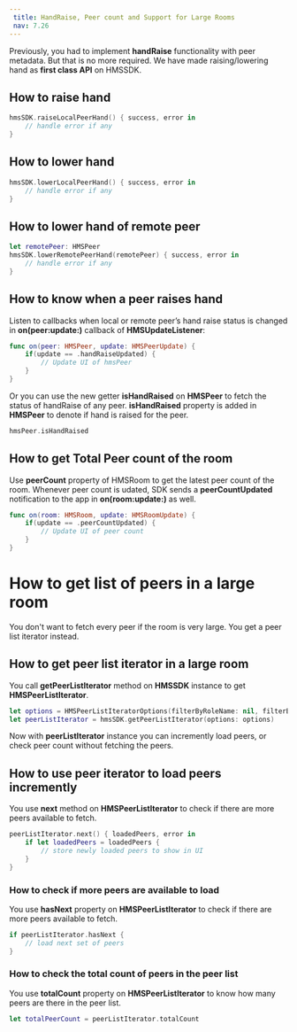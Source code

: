 ```yaml
---
 title: HandRaise, Peer count and Support for Large Rooms
 nav: 7.26
---
```


Previously, you had to implement **handRaise** functionality with peer metadata. But that is no more required. We have made raising/lowering hand as **first class API** on HMSSDK.

## How to raise hand

```swift
hmsSDK.raiseLocalPeerHand() { success, error in
    // handle error if any
}
```

## How to lower hand

```swift
hmsSDK.lowerLocalPeerHand() { success, error in
    // handle error if any
}
```

## How to lower hand of remote peer

```swift
let remotePeer: HMSPeer
hmsSDK.lowerRemotePeerHand(remotePeer) { success, error in
    // handle error if any
}
```

## How to know when a peer raises hand

Listen to callbacks when local  or remote peer’s hand raise status is changed in **on(peer:update:)** callback of **HMSUpdateListener**:

```swift
func on(peer: HMSPeer, update: HMSPeerUpdate) {
	if(update == .handRaiseUpdated) {
		// Update UI of hmsPeer
	}
}
```

Or you can use the new getter **isHandRaised** on **HMSPeer** to fetch the status of handRaise of any peer. **isHandRaised** property is added in **HMSPeer** to denote if hand is raised for the peer.

```swift
hmsPeer.isHandRaised
```

## How to get Total Peer count of the room

Use **peerCount** property of HMSRoom to get the latest peer count of the room. Whenever peer count is udated, SDK sends a **peerCountUpdated** notification to the app in **on(room:update:)** as well.

```swift
func on(room: HMSRoom, update: HMSRoomUpdate) {
	if(update == .peerCountUpdated) {
		// Update UI of peer count
	}
}
```

# How to get list of peers in a large room

You don't want to fetch every peer if the room is very large. You get a peer list iterator instead.

## How to get peer list iterator in a large room

You call **getPeerListIterator** method on **HMSSDK** instance to get **HMSPeerListIterator**.

```swift
let options = HMSPeerListIteratorOptions(filterByRoleName: nil, filterByPeerIds: nil, limit: 10)
let peerListIterator = hmsSDK.getPeerListIterator(options: options)
```

Now with **peerListIterator** instance you can incremently load peers, or check peer count without fetching the peers.

## How to use peer iterator to load peers incremently

You use **next** method on **HMSPeerListIterator** to check if there are more peers available to fetch.

```swift
peerListIterator.next() { loadedPeers, error in
    if let loadedPeers = loadedPeers {
        // store newly loaded peers to show in UI
    }
}
```

### How to check if more peers are available to load

You use **hasNext** property on **HMSPeerListIterator** to check if there are more peers available to fetch.

```swift
if peerListIterator.hasNext {
    // load next set of peers
}
```

### How to check the total count of peers in the peer list

You use **totalCount** property on **HMSPeerListIterator** to know how many peers are there in the peer list.

```swift
let totalPeerCount = peerListIterator.totalCount
```
